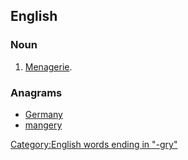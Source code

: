 ==English==

===Noun===
{{head|en|noun}}

# {{label|en|dated}} [[menagerie|Menagerie]].

===Anagrams===
* [[Germany#English|Germany]]
* [[mangery#English|mangery]]

[[Category:English words ending in "-gry"]]